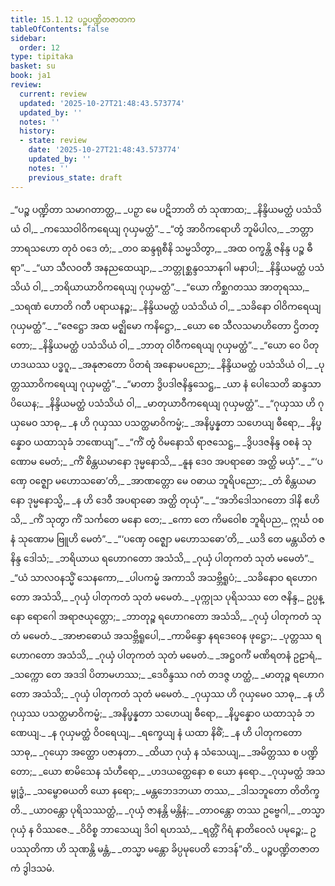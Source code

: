 ```yaml
---
title: 15.1.12 ပဉ္စပဏ္ဍိတဇာတက
tableOfContents: false
sidebar:
  order: 12
type: tipitaka
basket: su
book: ja1
review:
  current: review
  updated: '2025-10-27T21:48:43.573774'
  updated_by: ''
  notes: ''
  history:
  - state: review
    date: '2025-10-27T21:48:43.573774'
    updated_by: ''
    notes: ''
    previous_state: draft
---
```



<ReviewStatus review={frontmatter.review} showDetails={true} />

<HypothesisAnnotation frontmatter={frontmatter} />

<DynamicBreadcrumb />

<Division number="315" book="ja1" e="ch" v="22" p="347">

<Paragraph number="3178" type="verses" book="ja1">
_“ပဉ္စ ပဏ္ဍိတာ သမာဂတာတ္ထ,_  
_ပဉှာ မေ ပဋိဘာတိ တံ သုဏာထ;_  
_နိန္ဒိယမတ္ထံ ပသံသိယံ ဝါ,_  
_ကဿေဝါဝိကရေယျ ဂုယှမတ္ထံ”._  

</Paragraph>

</Division>
<Division number="316" book="ja1" e="ch" v="22" p="347">

<Paragraph number="3179" type="verses" book="ja1">
_“တွံ အာဝိကရောဟိ ဘူမိပါလ,_  
_ဘတ္တာ ဘာရသဟော တုဝံ ဝဒေ တံ;_  
_တဝ ဆန္ဒရုစီနိ သမ္မသိတွာ,_  
_အထ ဝက္ခန္တိ ဇနိန္ဒ ပဉ္စ ဓီရာ”._  

</Paragraph>

</Division>
<Division number="317" book="ja1" e="ch" v="22" p="347">

<Paragraph number="3180" type="verses" book="ja1">
_“ယာ သီလဝတီ အနညထေယျာ,_  
_ဘတ္တုစ္ဆန္ဒဝသာနုဂါ မနာပါ;_  
_နိန္ဒိယမတ္ထံ ပသံသိယံ ဝါ,_  
_ဘရိယာယာဝိကရေယျ ဂုယှမတ္ထံ”._  

</Paragraph>

</Division>
<Division number="318" book="ja1" e="ch" v="22" p="347">

<Paragraph number="3181" type="verses" book="ja1">
_“ယော ကိစ္ဆဂတဿ အာတုရဿ,_  
_သရဏံ ဟောတိ ဂတီ ပရာယနဉ္စ;_  
_နိန္ဒိယမတ္ထံ ပသံသိယံ ဝါ,_  
_သခိနော ဝါဝိကရေယျ ဂုယှမတ္ထံ”._  

</Paragraph>

</Division>
<Division number="319" book="ja1" e="ch" v="22" p="347">

<Paragraph number="3182" type="verses" book="ja1">
_“ဇေဋ္ဌော အထ မဇ္ဈိမော ကနိဋ္ဌော,_  
_ယော စေ သီလသမာဟိတော ဌိတတ္တော;_  
_နိန္ဒိယမတ္ထံ ပသံသိယံ ဝါ,_  
_ဘာတု ဝါဝီကရေယျ ဂုယှမတ္ထံ”._  

</Paragraph>

</Division>
<Division number="320" book="ja1" e="ch" v="22" p="347">

<Paragraph number="3183" type="verses" book="ja1">
_“ယော ဝေ ပိတုဟဒယဿ ပဒ္ဓဂူ,_  
_အနုဇာတော ပိတရံ အနောမပညော;_  
_နိန္ဒိယမတ္ထံ ပသံသိယံ ဝါ,_  
_ပုတ္တဿာဝိကရေယျ ဂုယှမတ္ထံ”._  

</Paragraph>

</Division>
<Division number="321" book="ja1" e="ch" v="22" p="348">

<Paragraph number="3184" type="verses" book="ja1">
_“မာတာ ဒွိပဒါဇနိန္ဒသေဋ္ဌ,_  
_ယာ နံ ပေါသေတိ ဆန္ဒသာ ပိယေန;_  
_နိန္ဒိယမတ္ထံ ပသံသိယံ ဝါ,_  
_မာတုယာဝီကရေယျ ဂုယှမတ္ထံ”._  

</Paragraph>

</Division>
<Division number="322" book="ja1" e="ch" v="22" p="348">

<Paragraph number="3185" type="verses" book="ja1">
_“ဂုယှဿ ဟိ ဂုယှမေဝ သာဓု,_  
_န ဟိ ဂုယှဿ ပသတ္ထမာဝိကမ္မံ;_  
_အနိပ္ဖန္နတာ သဟေယျ ဓီရော,_  
_နိပ္ဖန္နောဝ ယထာသုခံ ဘဏေယျ”._  

</Paragraph>

</Division>
<Division number="323" book="ja1" e="ch" v="22" p="348">

<Paragraph number="3186" type="verses" book="ja1">
_“ကိံ တွံ ဝိမနောသိ ရာဇသေဋ္ဌ,_  
_ဒွိပဒဇနိန္ဒ ဝစနံ သုဏောမ မေတံ;_  
_ကိံ စိန္တယမာနော ဒုမ္မနောသိ,_  
_နူန ဒေဝ အပရာဓော အတ္ထိ မယှံ”._  

</Paragraph>

</Division>
<Division number="324" book="ja1" e="ch" v="22" p="348">

<Paragraph number="3187" type="verses" book="ja1">
_“‘ပဏှေ ဝဇ္ဈော မဟောသဓော’တိ,_  
_အာဏတ္တော မေ ဝဓာယ ဘူရိပညော;_  
_တံ စိန္တယမာနော ဒုမ္မနောသ္မိ,_  
_န ဟိ ဒေဝီ အပရာဓော အတ္ထိ တုယှံ”._  

</Paragraph>

</Division>
<Division number="325" book="ja1" e="ch" v="22" p="348">

<Paragraph number="3188" type="verses" book="ja1">
_“အဘိဒေါသဂတော ဒါနိ ဧဟိသိ,_  
_ကိံ သုတွာ ကိံ သင်္ကတေ မနော တေ;_  
_ကော တေ ကိမဝေါစ ဘူရိပည,_  
ဣင်္ဃ ဝစနံ သုဏောမ ဗြူဟိ မေတံ”._  

</Paragraph>

</Division>
<Division number="326" book="ja1" e="ch" v="22" p="348">

<Paragraph number="3189" type="verses" book="ja1">
_“‘ပဏှေ ဝဇ္ဈော မဟောသဓော’တိ,_  
_ယဒိ တေ မန္တယိတံ ဇနိန္ဒ ဒေါသံ;_  
_ဘရိယာယ ရဟောဂတော အသံသိ,_  
_ဂုယှံ ပါတုကတံ သုတံ မမေတံ”._  

</Paragraph>

</Division>
<Division number="327" book="ja1" e="ch" v="22" p="349">

<Paragraph number="3190" type="verses" book="ja1">
_“ယံ သာလဝနသ္မိံ သေနကော,_  
_ပါပကမ္မံ အကာသိ အသဗ္ဘိရူပံ;_  
_သခိနောဝ ရဟောဂတော အသံသိ,_  
_ဂုယှံ ပါတုကတံ သုတံ မမေတံ._  

</Paragraph>

</Division>
<Division number="328" book="ja1" e="ch" v="22" p="349">

<Paragraph number="3191" type="verses" book="ja1">
_ပုက္ကုသ ပုရိသဿ တေ ဇနိန္ဒ,_  
ဥပ္ပန္နော ရောဂေါ အရာဇယုတ္တော;_  
_ဘာတုဉ္စ ရဟောဂတော အသံသိ,_  
_ဂုယှံ ပါတုကတံ သုတံ မမေတံ._  

</Paragraph>

</Division>
<Division number="329" book="ja1" e="ch" v="22" p="349">

<Paragraph number="3192" type="verses" book="ja1">
_အာဗာဓောယံ အသဗ္ဘိရူပေါ,_  
_ကာမိန္ဒော နရဒေဝေန ဖုဋ္ဌော;_  
_ပုတ္တဿ ရဟောဂတော အသံသိ,_  
_ဂုယှံ ပါတုကတံ သုတံ မမေတံ._  

</Paragraph>

</Division>
<Division number="330" book="ja1" e="ch" v="22" p="349">

<Paragraph number="3193" type="verses" book="ja1">
_အဋ္ဌဝင်္ကံ မဏိရတနံ ဥဠာရံ,_  
_သက္ကော တေ အဒဒါ ပိတာမဟဿ;_  
_ဒေဝိန္ဒဿ ဂတံ တဒဇ္ဇ ဟတ္ထံ,_  
_မာတုဉ္စ ရဟောဂတော အသံသိ;_  
_ဂုယှံ ပါတုကတံ သုတံ မမေတံ._  

</Paragraph>

</Division>
<Division number="331" book="ja1" e="ch" v="22" p="349">

<Paragraph number="3194" type="verses" book="ja1">
_ဂုယှဿ ဟိ ဂုယှမေဝ သာဓု,_  
_န ဟိ ဂုယှဿ ပသတ္ထမာဝိကမ္မံ;_  
_အနိပ္ဖန္နတာ သဟေယျ ဓီရော,_  
_နိပ္ဖန္နောဝ ယထာသုခံ ဘဏေယျ._  

</Paragraph>

</Division>
<Division number="332" book="ja1" e="ch" v="22" p="349">

<Paragraph number="3195" type="verses" book="ja1">
_န ဂုယှမတ္ထံ ဝိဝရေယျ,_  
_ရက္ခေယျ နံ ယထာ နိဓိံ;_  
_န ဟိ ပါတုကတော သာဓု,_  
_ဂုယှော အတ္ထော ပဇာနတာ._  

</Paragraph>

</Division>
<Division number="333" book="ja1" e="ch" v="22" p="349">

<Paragraph number="3196" type="verses" book="ja1">
_ထိယာ ဂုယှံ န သံသေယျ,_  
_အမိတ္တဿ စ ပဏ္ဍိတော;_  
_ယော စာမိသေန သံဟီရော,_  
_ဟဒယတ္ထေနော စ ယော နရော._  

</Paragraph>

</Division>
<Division number="334" book="ja1" e="ch" v="22" p="349">

<Paragraph number="3197" type="verses" book="ja1">
_ဂုယှမတ္ထံ အသမ္ဗုဒ္ဓံ,_  
_သမ္ဗောဓယတိ ယော နရော;_  
_မန္တဘေဒဘယာ တဿ,_  
_ဒါသဘူတော တိတိက္ခတိ._  

</Paragraph>

</Division>
<Division number="335" book="ja1" e="ch" v="22" p="350">

<Paragraph number="3198" type="verses" book="ja1">
_ယာဝန္တော ပုရိသဿတ္ထံ,_  
_ဂုယှံ ဇာနန္တိ မန္တိနံ;_  
_တာဝန္တော တဿ ဥဗ္ဗေဂါ,_  
_တသ္မာ ဂုယှံ န ဝိဿဇေ._  

</Paragraph>

</Division>
<Division number="336" book="ja1" e="ch" v="22" p="350">

<Paragraph number="3199" type="verses" book="ja1">
_ဝိဝိစ္စ ဘာသေယျ ဒိဝါ ရဟဿံ,_  
_ရတ္တိံ ဂိရံ နာတိဝေလံ ပမုဉ္စေ;_  
ဥပဿုတိကာ ဟိ သုဏန္တိ မန္တံ,_  
_တသ္မာ မန္တော ခိပ္ပမုပေတိ ဘေဒန်”တိ._  


</Paragraph>
</Division>

<Paragraph number="3200" type="center" book="ja1">
ပဉ္စပဏ္ဍိတဇာတကံ ဒွါဒသမံ.
</Paragraph>